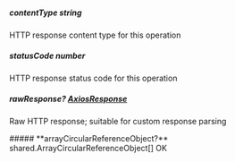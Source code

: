
##### **contentType** string
HTTP response content type for this operation

##### **statusCode** number
HTTP response status code for this operation

##### **rawResponse?** [AxiosResponse](https://axios-http.com/docs/res_schema)
Raw HTTP response; suitable for custom response parsing

<Collapsible>
    ##### **arrayCircularReferenceObject?** shared.ArrayCircularReferenceObject[]
    OK
    <Collapsible.Break/>
    <ArrayCircularReferenceObject/>
</Collapsible>

